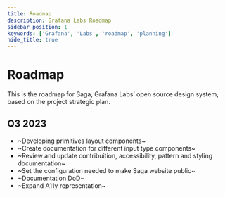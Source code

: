 ```yaml
---
title: Roadmap
description: Grafana Labs Roadmap
sidebar_position: 1
keywords: ['Grafana', 'Labs', 'roadmap', 'planning']
hide_title: true
---
```



# Roadmap <Badge text="draft" color="orange"></Badge> 
This is the roadmap for Saga, Grafana Labs’ open source design system, based on the project strategic plan.
## Q3 2023
- ~Developing primitives layout components~
- ~Create documentation for different input type components~
- ~Review and update contribuition, accessibility, pattern and styling documentation~
- ~Set the configuration needed to make Saga website public~
- ~Documentation DoD~
- ~Expand A11y representation~

